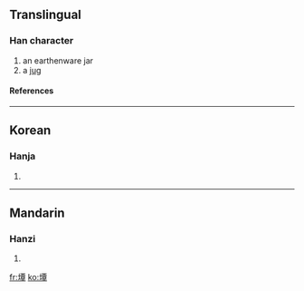 ==Translingual==
===Han character===
{{Han char|rn=32|rad=土|as=12|sn=15|four=|canj=土一田十 (GMWJ)}}
# an earthenware jar
# a [[jug]]
====References====
{{Han ref|kx=0239.241|dkj=05484|hdz=10486.090|uh=58B0|ud=22704}}
----
==Korean==
===Hanja===
{{ko-hanja|hangeul=담|rv=dam|mr=tam}}
# {{defn|Korean}}
----
==Mandarin==
===Hanzi===
{{cmn-hanzi|pin=[[da]] ([[da5]]), [[tán]] ([[tan2]])|wg=ta<sup>5</sup>, t'an<sup>2</sup>}}
# {{defn|Mandarin}}

[[fr:墰]]
[[ko:墰]]